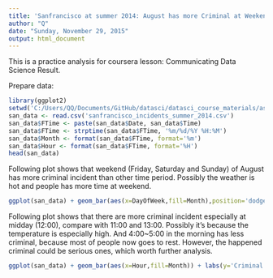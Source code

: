 ```yaml
---
title: 'Sanfrancisco at summer 2014: August has more Criminal at Weekend'
author: "Q"
date: "Sunday, November 29, 2015"
output: html_document
---
```


This is a practice analysis for coursera lesson: Communicating Data Science Result.

Prepare data:
```r
library(ggplot2)
setwd('C:/Users/QQ/Documents/GitHub/datasci/datasci_course_materials/assignment6')
san_data <- read.csv('sanfrancisco_incidents_summer_2014.csv')
san_data$FTime <- paste(san_data$Date, san_data$Time)
san_data$FTime <- strptime(san_data$FTime, '%m/%d/%Y %H:%M')
san_data$Month <- format(san_data$FTime, format='%m')
san_data$Hour <- format(san_data$FTime, format='%H')
head(san_data)
```

Following plot shows that weekend (Friday, Saturday and Sunday) of August has more criminal incident than other time period. Possibly the weather is hot and people has more time at weekend.

```r
ggplot(san_data) + geom_bar(aes(x=DayOfWeek,fill=Month),position='dodge') + labs(y='Criminal Counts',title='Criminal at Month$WeekDay')

```

Following plot shows that there are more criminal incident especially at midday (12:00), compare with 11:00 and 13:00. Possibly it's because the temperature is especially high. And 4:00~5:00 in the morning has less criminal, because most of people now goes to rest. However, the happened criminal could be serious ones, which worth further analysis.

```r
ggplot(san_data) + geom_bar(aes(x=Hour,fill=Month)) + labs(y='Criminal Counts',title='Criminal at Month$WeekDay')
```
